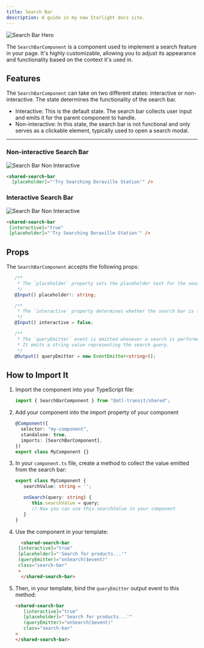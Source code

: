 ```yaml
---
title: Search Bar
description: A guide in my new Starlight docs site.
---
```



![Search Bar Hero](../../../assets/search-bar/search-bar-hero-banner.png)

The `SearchBarComponent` is a component used to implement a search feature in your page. 
It's highly customizable, allowing you to adjust its appearance and functionality based on the context it's used in.

## Features

The `SearchBarComponent` can take on two different states: interactive or non-interactive. The state determines the functionality of the search bar.

- Interactive: This is the default state. The search bar collects user input and emits it for the parent component to handle.
- Non-interactive: In this state, the search bar is not functional and only serves as a clickable element, typically used to open a search modal.

---


 ### Non-interactive Search Bar

![Search Bar Non Interactive](../../../assets/search-bar/search-bar-non-interactive.png)


```html
<shared-search-bar
  [placeholder]="'Try Searching Doraville Station'" />
 ```

### Interactive Search Bar

![Search Bar Non Interactive](../../../assets/search-bar/search-bar-interactive.png)

```html
<shared-search-bar
 [interactive]="true"
 [placeholder]="'Try Searching Doraville Station'" />
 ```


## Props 

The `SearchBarComponent` accepts the following props:

```ts
   /**
    * The `placeholder` property sets the placeholder text for the search bar.
    */
   @Input() placeholder!: string;

   /**
    * The `interactive` property determines whether the search bar is functional or not.
    */
   @Input() interactive = false;

   /**
    * The `queryEmitter` event is emitted whenever a search is performed.
    * It emits a string value representing the search query.
    */
   @Output() queryEmitter = new EventEmitter<string>();
```

## How to Import It

<Steps>

1. Import the component into your TypeScript file:

   ```ts
   import { SearchBarComponent } from "@atl-transit/shared";
   ```

2. Add your component into the import property of your component
    
   ```ts
   @Component({
     selector: "my-component",
     standalone: true,
     imports: [SearchBarComponent],
   })
   export class MyComponent {}
   ```

3. In your `component.ts` file, create a method to collect the value emitted from the search bar:

   ```ts
   export class MyComponent {
      searchValue: string = '';

      onSearch(query: string) {
         this.searchValue = query;
         // Now you can use this.searchValue in your component
      }
   }
   ```
   

4. Use the component in your template:

   ```html
     <shared-search-bar
    [interactive]="true"
    [placeholder]="'Search for products...'"
    (queryEmitter)="onSearch($event)"
    class="search-bar"
    >
     </shared-search-bar>
   ```

5. Then, in your template, bind the `queryEmitter` output event to this method:

   ```html
   <shared-search-bar
      [interactive]="true"
      [placeholder]="'Search for products...'"
      (queryEmitter)="onSearch($event)"
      class="search-bar"
   >
   </shared-search-bar>
   ```

</Steps>